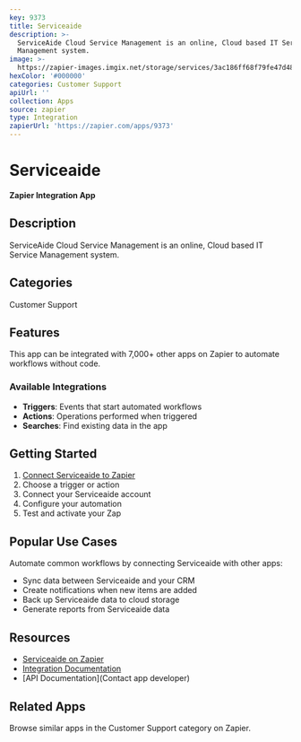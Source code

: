 ```yaml
---
key: 9373
title: Serviceaide
description: >-
  ServiceAide Cloud Service Management is an online, Cloud based IT Service
  Management system.
image: >-
  https://zapier-images.imgix.net/storage/services/3ac186ff68f79fe47d485fab9cd47521.png?auto=format%2Ccompress&ixlib=python-3.0.0&q=50
hexColor: '#000000'
categories: Customer Support
apiUrl: ''
collection: Apps
source: zapier
type: Integration
zapierUrl: 'https://zapier.com/apps/9373'
---
```

# Serviceaide

**Zapier Integration App**

## Description

ServiceAide Cloud Service Management is an online, Cloud based IT Service Management system.

## Categories

Customer Support

## Features

This app can be integrated with 7,000+ other apps on Zapier to automate workflows without code.

### Available Integrations

- **Triggers**: Events that start automated workflows
- **Actions**: Operations performed when triggered
- **Searches**: Find existing data in the app

## Getting Started

1. [Connect Serviceaide to Zapier](https://zapier.com/apps/9373)
2. Choose a trigger or action
3. Connect your Serviceaide account
4. Configure your automation
5. Test and activate your Zap

## Popular Use Cases

Automate common workflows by connecting Serviceaide with other apps:

- Sync data between Serviceaide and your CRM
- Create notifications when new items are added
- Back up Serviceaide data to cloud storage
- Generate reports from Serviceaide data

## Resources

- [Serviceaide on Zapier](https://zapier.com/apps/9373)
- [Integration Documentation](https://zapier.com/apps/9373/integrations)
- [API Documentation](Contact app developer)

## Related Apps

Browse similar apps in the Customer Support category on Zapier.
